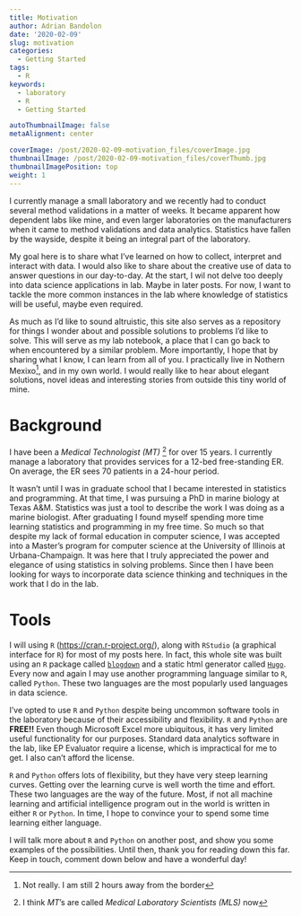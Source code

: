 ```yaml
---
title: Motivation
author: Adrian Bandolon
date: '2020-02-09'
slug: motivation
categories:
  - Getting Started
tags:
  - R
keywords:
  - laboratory
  - R
  - Getting Started

autoThumbnailImage: false
metaAlignment: center

coverImage: /post/2020-02-09-motivation_files/coverImage.jpg
thumbnailImage: /post/2020-02-09-motivation_files/coverThumb.jpg
thumbnailImagePosition: top
weight: 1
---
```


I currently manage a small laboratory and we recently had to conduct several method validations in a matter of weeks. It became apparent how dependent labs like mine, and even larger laboratories on the manufacturers when it came to method validations and data analytics. Statistics have fallen by the wayside, despite it being an integral part of the laboratory.

My goal here is to share what I've learned on how to collect, interpret and interact with data. I would also like to share about the creative use of data to answer questions in our day-to-day. At the start, I wil not delve too deeply into data science applications in lab. Maybe in later posts. For now, I want to tackle the more common instances in the lab where knowledge of statistics will be useful, maybe even required.

As much as I'd like to sound altruistic, this site also serves as a repository for things I wonder about and possible solutions to problems I'd like to solve. This will serve as my lab notebook, a place that I can go back to when encountered by a similar problem. More importantly, I hope that by sharing what I know, I can learn from all of you. I practically live in Nothern Mexixo^[Not really. I am still 2 hours away from the border], and in my own world. I would really like to hear about elegant solutions, novel ideas and interesting stories from outside this tiny world of mine.


# Background

I have been a *Medical Technologist (MT)* ^[I think *MT*'s are called *Medical Laboratory Scientists (MLS)* now] for over 15 years. I currently manage a laboratory that provides services for a 12-bed free-standing ER. On average, the ER sees 70 patients in a 24-hour period. 

It wasn't until I was in graduate school that I became interested in statistics and programming. At that time, I was pursuing a PhD in marine biology at Texas A&M. Statistics was just a tool to describe the work I was doing as a marine biologist. After graduating I found myself spending more time learning statistics and programming in my free time. So much so that despite my lack of formal education in computer science, I was accepted into a Master's program for computer science at the University of Illinois at Urbana-Champaign. It was here that I truly appreciated the power and elegance of using statistics in solving problems. Since then I have been looking for ways to incorporate data science thinking and techniques in the work that I do in the lab.

# Tools

I will using `R` ([https://cran.r-project.org/](https://cran.r-project.org/)), along with `RStudio` (a graphical interface for `R`) for most of my posts here. In fact, this whole site was built using an `R` package called [`blogdown`](https://bookdown.org/yihui/blogdown/) and a static html generator called [`Hugo`](https://gohugo.io/). Every now and again I may use another programming language similar to `R`, called `Python`. These two languages are the most popularly used languages in data science.

I've opted to use `R` and `Python` despite being uncommon software tools in the laboratory because of their accessibility and flexibility.  `R` and `Python` are **FREE!!** Even though Microsoft Excel more ubiquitous, it has very limited useful functionality for our purposes. Standard data analytics software in the lab, like EP Evaluator require a license, which is impractical for me to get. I also can't afford the license.

`R` and `Python` offers lots of flexibility, but they have very steep learning curves. Getting over the learning curve is well worth the time and effort. These two languages are the way of the future. Most, if not all machine learning and artificial intelligence program out in the world is written in either `R` or `Python`. In time, I hope to convince your to spend some time learning either language.

I will talk more about `R` and `Python` on another post, and show you some examples of the possibilities. Until then, thank you for reading down this far. Keep in touch, comment down below and have a wonderful day!